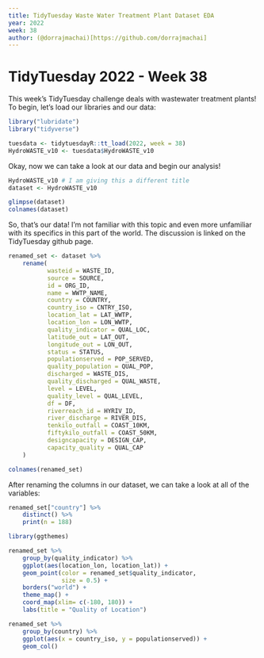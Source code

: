 ```yaml
--- 
title: TidyTuesday Waste Water Treatment Plant Dataset EDA
year: 2022
week: 38
author: (@dorrajmachai)[https://github.com/dorrajmachai]
---
```


# TidyTuesday 2022 - Week 38

This week's TidyTuesday challenge deals with wastewater treatment plants! To begin, let's load our libraries and our data:


```r

library("lubridate")
library("tidyverse")

tuesdata <- tidytuesdayR::tt_load(2022, week = 38)
HydroWASTE_v10 <- tuesdata$HydroWASTE_v10
```

Okay, now we can take a look at our data and begin our analysis!

```r

HydroWASTE_v10 # I am giving this a different title
dataset <- HydroWASTE_v10

glimpse(dataset)
colnames(dataset)
```

So, that's our data! I'm not familiar with this topic and even more unfamiliar with its specifics in this part of the world. The discussion is linked on the TidyTuesday github page.

```r


renamed_set <- dataset %>%
	rename(
		   wasteid = WASTE_ID,
		   source = SOURCE, 
		   id = ORG_ID,
		   name = WWTP_NAME,
		   country = COUNTRY,
		   country_iso = CNTRY_ISO,
		   location_lat = LAT_WWTP,
		   location_lon = LON_WWTP,
		   quality_indicator = QUAL_LOC,
		   latitude_out = LAT_OUT,
		   longitude_out = LON_OUT,
		   status = STATUS,
		   populationserved = POP_SERVED,
		   quality_population = QUAL_POP,
		   discharged = WASTE_DIS,
		   quality_discharged = QUAL_WASTE,
		   level = LEVEL,
		   quality_level = QUAL_LEVEL,
		   df = DF,
		   riverreach_id = HYRIV_ID,
		   river_discharge = RIVER_DIS,
		   tenkilo_outfall = COAST_10KM,
		   fiftykilo_outfall = COAST_50KM,
		   designcapacity = DESIGN_CAP,
		   capacity_quality = QUAL_CAP
	)
```

```r

colnames(renamed_set)
```

After renaming the columns in our dataset, we can take a look at all of the variables:

```r

renamed_set["country"] %>%
	distinct() %>%
	print(n = 188)
```

```r

library(ggthemes)

renamed_set %>%
	group_by(quality_indicator) %>%
	ggplot(aes(location_lon, location_lat)) +
	geom_point(color = renamed_set$quality_indicator, 
			   size = 0.5) +
	borders("world") +
	theme_map() +
	coord_map(xlim= c(-180, 180)) +
	labs(title = "Quality of Location")
```

```r

renamed_set %>%
	group_by(country) %>%
	ggplot(aes(x = country_iso, y = populationserved)) +
	geom_col()
```

